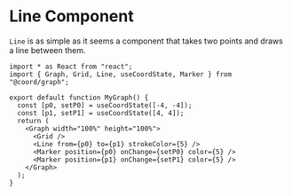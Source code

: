 # Line Component

`Line` is as simple as it seems a component that takes two points and draws a
line between them.

```tsx live
import * as React from "react";
import { Graph, Grid, Line, useCoordState, Marker } from "@coord/graph";

export default function MyGraph() {
  const [p0, setP0] = useCoordState([-4, -4]);
  const [p1, setP1] = useCoordState([4, 4]);
  return (
    <Graph width="100%" height="100%">
      <Grid />
      <Line from={p0} to={p1} strokeColor={5} />
      <Marker position={p0} onChange={setP0} color={5} />
      <Marker position={p1} onChange={setP1} color={5} />
    </Graph>
  );
}
```
